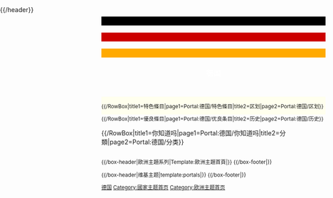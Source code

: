<div style="padding-left: 1em; font-size: medium; background-color: #000000; text-align:right;">​</div> 
<div style="padding-left: 1em; font-size: medium; background-color: #cc0000; text-align:right;">​</div>   
<div style="padding-left: 1em; font-size: medium; background-color: #ffaa00; text-align:right;">​</div>
<div style="position:absolute; top: 2em; left: 0px; height: 100px; ">
{{/header}}
</div>
<div style="font-size:smaller;">

<div style="float:center; width:100%;"> 
<div style="float:right;margin-left:5px;">{{edit|Portal:德国/简介}}</div>

<h2 style="font-size: medium; color: #fff; " align=center>德国</h2> 

{{Portal:德国/简介}}
</div>

<br style="clear:both" />

<div style="float:left; width:100%; background-color:#ffffee"> 

{{/RowBox|title1=特色條目|page1=Portal:德国/特色條目|title2=区划|page2=Portal:德国/区划}}
</div>
{{/RowBox|title1=優良條目|page1=Portal:德国/优良条目|title2=历史|page2=Portal:德国/历史}}
</div>
{{/RowBox|title1=你知道吗|page1=Portal:德国/你知道吗|title2=分類|page2=Portal:德国/分类}}




<div style="float:right; width:100%; font-size:smaller;">

{{/box-header|歐洲主題系列|Template:歐洲主題首頁|}}
{{歐洲主題首頁}}
{{/box-footer|}}

{{/box-header|维基主题|template:portals|}}
{{portals}}
{{/box-footer|}}

[[Category:德国|]]
[[Category:國家主题首页|Category:國家主题首页]]
[[Category:欧洲主题首页|Category:欧洲主题首页]]